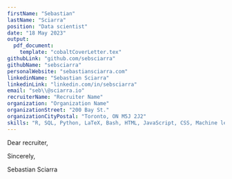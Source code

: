 ```yaml
---
firstName: "Sebastian"
lastName: "Sciarra"
position: "Data scientist"
date: "18 May 2023"
output: 
  pdf_document:
    template: "cobaltCoverLetter.tex"
githubLink: "github.com/sebsciarra"
githubName: "sebsciarra"
personalWebsite: "sebastiansciarra.com"
linkedinName: "Sebastian Sciarra"
linkedinLink: "linkedin.com/in/sebsciarra"
email: "seb\\@sciarra.io"
recruiterName: "Recruiter Name"
organization: "Organization Name"
organizationStreet: "200 Bay St."
organizationCityPostal: "Toronto, ON M5J 2J2"
skills: "R, SQL, Python, LaTeX, Bash, HTML, JavaScript, CSS, Machine learning, Data science, Data visualization, Knowledge translation"
---
```




\noindent Dear recruiter, 

\vspace*{0.5 cm}


\lipsum[1-3]

Sincerely,  

\vspace*{1cm}
Sebastian Sciarra



